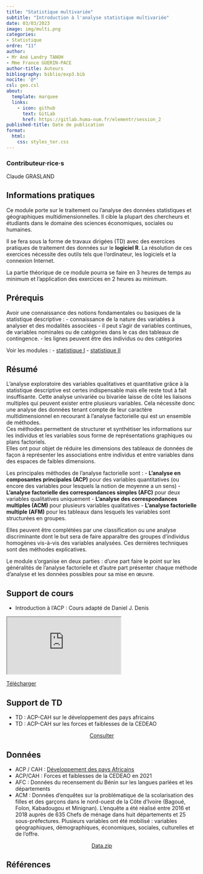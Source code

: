 ```yaml
---
title: "Statistique multivariée"
subtitle: "Introduction à l'analyse statistique multivariée"
date: 03/03/2023
image: img/multi.png
categories: 
- Statistique
ordre: "11" 
author: 
- Mr Ané Landry TANOH
- Mme France GUERIN-PACE
author-title: Auteurs
bibliography: biblio/exp3.bib
nocite: '@*'
csl: geo.csl
about:
  template: marquee
  links:
    - icon: github
      text: GitLab
      href: https://gitlab.huma-num.fr/elementr/session_2
published-title: Date de publication 
format:
  html: 
    css: styles_ter.css
---
```


::: {#contrib}
### Contributeur·rice·s

Claude GRASLAND
:::


## <i class="bi bi-info-circle"></i> Informations pratiques

Ce module porte sur le traitement ou l'analyse des données statistiques et géographiques multidimensionnelles. Il cible la plupart des chercheurs et étudiants dans le domaine des sciences économiques, sociales ou humaines. 

Il se fera sous la forme de travaux dirigées (TD) avec des exercices pratiques de traitement des données sur le **logiciel R**. La résolution de ces exercices nécessite des outils tels que l’ordinateur, les logiciels et la connexion Internet.

La partie théorique de ce module pourra se faire en 3 heures de temps au minimum et l’application des exercices en 2 heures au minimum.   

## <i class="bi bi-ui-checks-grid"></i> Prérequis

Avoir une connaissance des notions fondamentales ou basiques de la statistique descriptive : 
-   connaissance de la nature des variables à analyser et des modalités associées
-   il peut s’agir de variables continues, de variables nominales ou de catégories dans le cas des tableaux de contingence. 
-   les lignes peuvent être des individus ou des catégories

Voir les modules : 
-   [statistique I](exp1_uni.qmd)
-   [statistique II](exp2_biv.qmd) 

## <i class="bi bi-bookmark"></i> Résumé

L’analyse exploratoire des variables qualitatives et quantitative grâce à la statistique descriptive est certes indispensable mais elle reste tout à fait insuffisante. Cette analyse univariée ou bivariée laisse de côté les liaisons multiples qui peuvent exister entre plusieurs variables. Cela nécessite donc une analyse des données tenant compte de leur caractère multidimensionnel en recourant à l’analyse factorielle qui est un ensemble de méthodes.\
Ces méthodes permettent de structurer et synthétiser les informations sur les individus et les variables sous forme de représentations graphiques ou plans factoriels.\
Elles ont pour objet de réduire les dimensions des tableaux de données de façon à représenter les associations entre individus et entre variables dans des espaces de faibles dimensions. 

Les principales méthodes de l’analyse factorielle sont :
-   **L’analyse en composantes principales (ACP)** pour des variables quantitatives (ou encore des variables pour lesquels la notion de moyenne a un sens)
-   **L’analyse factorielle des correspondances simples (AFC)** pour deux variables qualitatives uniquement
-   **L’analyse des correspondances multiples (ACM)** pour plusieurs variables qualitatives
-   **L’analyse factorielle multiple (AFM)** pour les tableaux dans lesquels les variables sont structurées en groupes. 

Elles peuvent être complétées par une classification ou une analyse discriminante dont le but sera de faire apparaître des groupes d’individus homogènes vis-à-vis des variables analysées. Ces dernières techniques sont des méthodes explicatives. 

Le module s’organise en deux parties : d’une part faire le point sur les généralités de l’analyse factorielle et d’autre part présenter chaque méthode d’analyse et les données possibles pour sa mise en œuvre. 


## <i class="bi bi-person-video3"></i> Support de cours

-	Introduction à l’ACP :  Cours adapté de Daniel J. Denis 

<object class="slide" data="support/introR_seance2_diapo.pdf" type="application/pdf">

<iframe class="slide" src="https://meghan.rbind.io/slides/neair/neair.html#/title-slide">

</iframe>

::: {#url}
<i class="bi bi-cloud-arrow-down-fill"></i> [Télécharger</i>]()
:::

</object>

## <i class="bi bi-person-video3"></i> Support de TD

-	TD : ACP-CAH sur le développement des pays africains
-	TD : ACP-CAH sur les forces et faiblesses de la CEDEAO


<center><a href="" class="btn btn-warning" role="button" aria-disabled="true"><i class="bi bi-eye"></i> Consulter</a></center>



## <i class="bi bi-clipboard-data"></i> Données

-	ACP / CAH : [Développement des pays Africains](../donnees/dev_afric_2018.qmd)
-	ACP/CAH : Forces et faiblesses de la CEDEAO en 2021
-	AFC : Données du recensement du Bénin sur les langues parlées et les départements
-	 ACM : Données d’enquêtes sur la problématique de la scolarisation des filles et des garçons dans le nord-ouest de la Côte d’Ivoire (Bagoué, Folon, Kabadougou et Minignan). L’enquête a été réalisé entre 2016 et 2018 auprès de 635 Chefs de ménage dans huit départements et 25 sous-préfectures. Plusieurs variables ont été mobilisé : variables géographiques, démographiques, économiques, sociales, culturelles et de l’offre.  


<center><a href="" class="btn btn-info" role="button" aria-disabled="true"><i class="bi bi-cloud-arrow-down"></i> Data.zip</a></center>



## <i class="bi bi-file-earmark-text"></i> Références

::: {#refs}
:::
